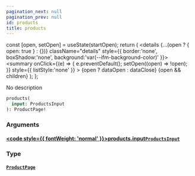 ```yaml
---
pagination_next: null
pagination_prev: null
id: products
title: products
---
```









  const [open, setOpen] = useState(startOpen);
  return (
    <details {...(open ? { open: true } : {})} className="details" style={{ border:'none', boxShadow:'none', background:'var(--ifm-background-color)' }}>
      <summary
        onClick={(e) => {
          e.preventDefault();
          setOpen((open) => !open);
        }}
        style={{ listStyle:'none' }}
      >
      {open ? dataOpen : dataClose}
      </summary>
      {open && children}
    </details>
  );
};








No description


```graphql
products(
  input: ProductsInput
): ProductPage!
```




### Arguments

#### [<code style={{ fontWeight: 'normal' }}>products.<b>input</b></code>](#)<Bullet />[`ProductsInput`](/types/inputs/products-input) <Badge class="badge badge--secondary" text="input"/> 
> 
> 
> 
> 

### Type

#### [`ProductPage`](/types/objects/product-page) <Badge class="badge badge--secondary" text="object"/> 
> 
> 
> 
> 





